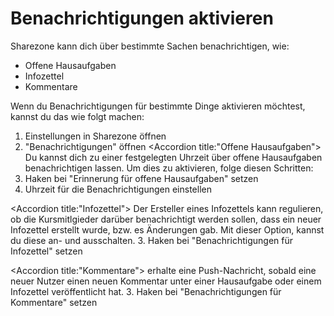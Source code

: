 # Benachrichtigungen aktivieren

Sharezone kann dich über bestimmte Sachen benachrichtigen, wie:

- Offene Hausaufgaben
- Infozettel
- Kommentare

Wenn du Benachrichtigungen für bestimmte Dinge aktivieren möchtest, kannst du das wie folgt machen:

1. Einstellungen in Sharezone öffnen
2. "Benachrichtigungen" öffnen
<Accordion title:"Offene Hausaufgaben">
Du kannst dich zu einer festgelegten Uhrzeit über offene Hausaufgaben benachrichtigen lassen.
Um dies zu aktivieren, folge diesen Schritten:
3. Haken bei "Erinnerung für offene Hausaufgaben" setzen
4. Uhrzeit für die Benachrichtigungen einstellen
</Accordion>

<Accordion title:"Infozettel">
<info>Der Ersteller eines Infozettels kann regulieren, ob die Kursmitlgieder darüber benachrichtigt werden sollen, dass ein neuer Infozettel erstellt wurde,
bzw. es Änderungen gab.
Mit dieser Option, kannst du diese an- und ausschalten.</Info>
3. Haken bei "Benachrichtigungen für Infozettel" setzen
</Accordion>

<Accordion title:"Kommentare">
<info>erhalte eine Push-Nachricht, sobald eine neuer Nutzer einen neuen Kommentar unter einer Hausaufgabe oder einem Infozettel veröffentlicht hat.</Info>
3. Haken bei "Benachrichtigungen für Kommentare" setzen
</Accordion>